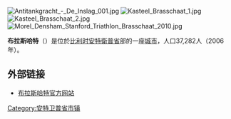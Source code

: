{{Unreferenced|time=2018-08-13T06:14:10+00:00}}
[[File:Antitankgracht_-_De_Inslag_001.jpg|thumb]]
[[File:Kasteel_Brasschaat_1.jpg|thumb]]
[[File:Kasteel_Brasschaat_2.jpg|thumb]]
[[File:Morel_Densham_Stanford_Triathlon_Brasschaat_2010.jpg|thumb]]

'''布拉斯哈特'''（{{lang-nl|Brasschaat}}）是位於[[比利时|比利时]][[安特衛普省|安特衛普省]]部的一座[[城市|城市]]，人口37,282人（2006年）。

==外部链接==
*[http://www.brasschaat.be/ 布拉斯哈特官方网站] {{Wayback|url=http://www.brasschaat.be/ |date=20210309095233 }}

{{安特卫普省市区}}
{{Authority control}}
{{Belgium-geo-stub}}

[[Category:安特卫普省市镇|Category:安特卫普省市镇]]
{{DEFAULTSORT:Brasschaat}}